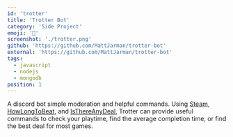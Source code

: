 ```yaml
---
id: 'trotter'
title: 'Trotter Bot'
category: 'Side Project'
emoji: '📱'
screenshot: './trotter.png'
github: 'https://github.com/MattJarman/trotter-bot'
external: 'https://github.com/MattJarman/trotter-bot'
tags:
  - javascript
  - nodejs
  - mongodb
position: 1
---
```


A discord bot simple moderation and helpful commands. Using <a className="text-green-600 dark:text-green-400" href="https://store.steampowered.com/">Steam</a>, <a className="text-green-600 dark:text-green-400" href="https://howlongtobeat.com/">HowLongToBeat</a>,
and <a className="text-green-600 dark:text-green-400" href="https://isthereanydeal.com/">IsThereAnyDeal</a>, Trotter can provide
useful commands to check your playtime, find the average completion time, or find the best deal for most games.
